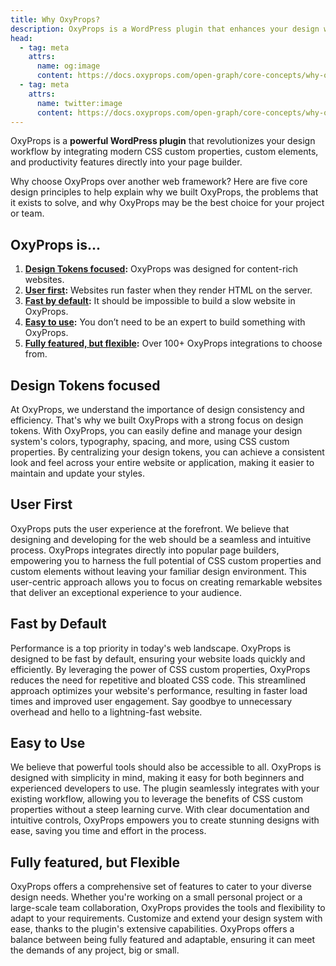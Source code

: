 ```yaml
---
title: Why OxyProps?
description: OxyProps is a WordPress plugin that enhances your design workflow by integrating modern CSS custom properties and productivity features into your page builder. Learn more.
head:
  - tag: meta
    attrs:
      name: og:image
      content: https://docs.oxyprops.com/open-graph/core-concepts/why-oxyprops.png
  - tag: meta
    attrs:
      name: twitter:image
      content: https://docs.oxyprops.com/open-graph/core-concepts/why-oxyprops.png
---
```


OxyProps is a **powerful WordPress plugin** that revolutionizes your design workflow by integrating modern CSS custom properties, custom elements, and productivity features directly into your page builder.

Why choose OxyProps over another web framework? Here are five core design principles to help explain why we built OxyProps, the problems that it exists to solve, and why OxyProps may be the best choice for your project or team.

## OxyProps is...

1. **[Design Tokens focused](#design-tokens-focused):** OxyProps was designed for content-rich websites.
1. **[User first](#user-first):** Websites run faster when they render HTML on the server.
1. **[Fast by default](#fast-by-default):** It should be impossible to build a slow website in OxyProps.
1. **[Easy to use](#easy-to-use):** You don’t need to be an expert to build something with OxyProps.
1. **[Fully featured, but flexible](#fully-featured-but-flexible):** Over 100+ OxyProps integrations to choose from.

## Design Tokens focused

At OxyProps, we understand the importance of design consistency and efficiency. That's why we built OxyProps with a strong focus on design tokens. With OxyProps, you can easily define and manage your design system's colors, typography, spacing, and more, using CSS custom properties. By centralizing your design tokens, you can achieve a consistent look and feel across your entire website or application, making it easier to maintain and update your styles.

## User First

OxyProps puts the user experience at the forefront. We believe that designing and developing for the web should be a seamless and intuitive process. OxyProps integrates directly into popular page builders, empowering you to harness the full potential of CSS custom properties and custom elements without leaving your familiar design environment. This user-centric approach allows you to focus on creating remarkable websites that deliver an exceptional experience to your audience.

## Fast by Default

Performance is a top priority in today's web landscape. OxyProps is designed to be fast by default, ensuring your website loads quickly and efficiently. By leveraging the power of CSS custom properties, OxyProps reduces the need for repetitive and bloated CSS code. This streamlined approach optimizes your website's performance, resulting in faster load times and improved user engagement. Say goodbye to unnecessary overhead and hello to a lightning-fast website.

## Easy to Use

We believe that powerful tools should also be accessible to all. OxyProps is designed with simplicity in mind, making it easy for both beginners and experienced developers to use. The plugin seamlessly integrates with your existing workflow, allowing you to leverage the benefits of CSS custom properties without a steep learning curve. With clear documentation and intuitive controls, OxyProps empowers you to create stunning designs with ease, saving you time and effort in the process.

## Fully featured, but Flexible

OxyProps offers a comprehensive set of features to cater to your diverse design needs. Whether you're working on a small personal project or a large-scale team collaboration, OxyProps provides the tools and flexibility to adapt to your requirements. Customize and extend your design system with ease, thanks to the plugin's extensive capabilities. OxyProps offers a balance between being fully featured and adaptable, ensuring it can meet the demands of any project, big or small.